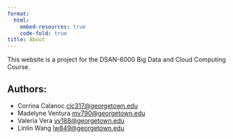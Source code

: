 ```yaml
---
format:
  html:
    embed-resources: true
    code-fold: true
title: About
---
```



This website is a project for the DSAN-6000 Big Data and Cloud Computing Course.

## Authors:
* Corrina Calanoc <clc317@georgetown.edu>
* Madelyne Ventura <mv790@georgetown.edu>
* Valeria Vera <vv188@georgetown.edu>
* Linlin Wang <lw849@georgetown.edu>


